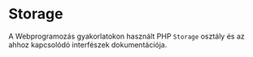 # Storage

A Webprogramozás gyakorlatokon használt PHP `Storage` osztály és az ahhoz kapcsolódó interfészek dokumentációja.
